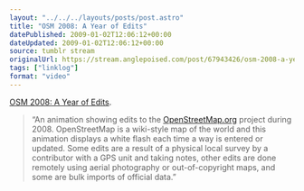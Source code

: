 ```yaml
---
layout: "../../../layouts/posts/post.astro"
title: "OSM 2008: A Year of Edits"
datePublished: 2009-01-02T12:06:12+00:00
dateUpdated: 2009-01-02T12:06:12+00:00
source: tumblr stream
originalUrl: https://stream.anglepoised.com/post/67943426/osm-2008-a-year-of-edits-an-animation-showing
tags: ["linklog"]
format: "video"
---
```



<Vimeo id="https://vimeo.com/2598878" />

[OSM 2008: A Year of Edits][1].

> &ldquo;An animation showing edits to the <a href="http://www.openstreetmap.org/" target="_blank" rel="nofollow">OpenStreetMap.org</a> project during 2008. OpenStreetMap is a wiki-style map of the world and this animation displays a white flash each time a way is entered or updated. Some edits are a result of a physical local survey by a contributor with a GPS unit and taking notes, other edits are done remotely using aerial photography or out-of-copyright maps, and some are bulk imports of official data.&rdquo;

[1]: https://vimeo.com/2598878
